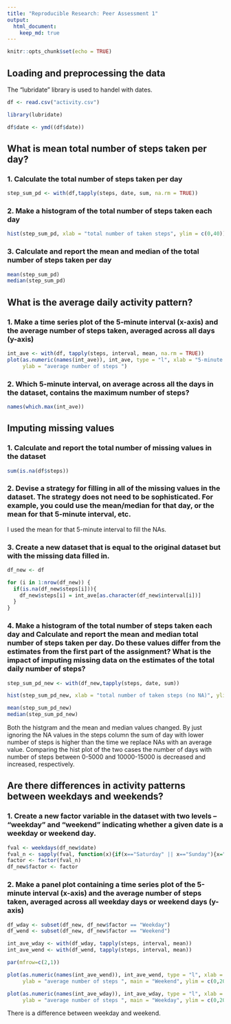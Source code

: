 ```yaml
---
title: "Reproducible Research: Peer Assessment 1"
output: 
  html_document:
    keep_md: true
---
```

```r
knitr::opts_chunk$set(echo = TRUE)
```


## Loading and preprocessing the data

The "lubridate" library is used to handel with dates. 

```r
df <- read.csv("activity.csv")

library(lubridate)

df$date <- ymd((df$date))
```

## What is mean total number of steps taken per day?

### 1. Calculate the total number of steps taken per day
```r
step_sum_pd <- with(df,tapply(steps, date, sum, na.rm = TRUE))
```

### 2. Make a histogram of the total number of steps taken each day
```r
hist(step_sum_pd, xlab = "total number of taken steps", ylim = c(0,40))
```

### 3. Calculate and report the mean and median of the total number of steps taken per day

```r
mean(step_sum_pd)
median(step_sum_pd)
```


## What is the average daily activity pattern?

### 1. Make a time series plot of the 5-minute interval (x-axis) and the average number of steps taken, averaged across all days (y-axis)

```r
int_ave <- with(df, tapply(steps, interval, mean, na.rm = TRUE))
plot(as.numeric(names(int_ave)), int_ave, type = "l", xlab = "5-minute interval ",
     ylab = "average number of steps ")
```

### 2. Which 5-minute interval, on average across all the days in the dataset, contains the maximum number of steps?

```r
names(which.max(int_ave))
```

## Imputing missing values

### 1. Calculate and report the total number of missing values in the dataset
```r
sum(is.na(df$steps))
```

### 2. Devise a strategy for filling in all of the missing values in the dataset. The strategy does not need to be sophisticated. For example, you could use the mean/median for that day, or the mean for that 5-minute interval, etc.
I used the mean for that 5-minute interval to fill the NAs. 

### 3. Create a new dataset that is equal to the original dataset but with the missing data filled in.
```r
df_new <- df

for (i in 1:nrow(df_new)) {
  if(is.na(df_new$steps[i])){
    df_new$steps[i] = int_ave[as.character(df_new$interval[i])]
  }
}

```

### 4. Make a histogram of the total number of steps taken each day and Calculate and report the mean and median total number of steps taken per day. Do these values differ from the estimates from the first part of the assignment? What is the impact of imputing missing data on the estimates of the total daily number of steps?
```r
step_sum_pd_new <- with(df_new,tapply(steps, date, sum))

hist(step_sum_pd_new, xlab = "total number of taken steps (no NA)", ylim = c(0,40))

mean(step_sum_pd_new)
median(step_sum_pd_new)
```
Both the histgram and the mean and median values changed. By just ignoring the NA values in 
the steps column the sum of day with lower number of steps is higher than the time we replace NAs with an average value. Comparing the hist plot of the two cases the number of days with number of steps between 0-5000 and 10000-15000 is decreased and increased, respectively.


## Are there differences in activity patterns between weekdays and weekends?

### 1. Create a new factor variable in the dataset with two levels – “weekday” and “weekend” indicating whether a given date is a weekday or weekend day.
```r
fval <- weekdays(df_new$date)
fval_n <- sapply(fval, function(x){if(x=="Saturday" || x=="Sunday"){x="Weekend"}else{x="Weekday"}})
factor <- factor(fval_n)
df_new$factor <- factor
```

### 2. Make a panel plot containing a time series plot  of the 5-minute interval (x-axis) and the average number of steps taken, averaged across all weekday days or weekend days (y-axis)
```r
df_wday <- subset(df_new, df_new$factor == "Weekday")
df_wend <- subset(df_new, df_new$factor == "Weekend")

int_ave_wday <- with(df_wday, tapply(steps, interval, mean))
int_ave_wend <- with(df_wend, tapply(steps, interval, mean))

par(mfrow=c(2,1))

plot(as.numeric(names(int_ave_wend)), int_ave_wend, type = "l", xlab = "5-minute interval ",
     ylab = "average number of steps ", main = "Weekend", ylim = c(0,200))

plot(as.numeric(names(int_ave_wday)), int_ave_wday, type = "l", xlab = "5-minute interval ",
     ylab = "average number of steps ", main = "Weekday", ylim = c(0,200))
```

There is a difference between weekday and weekend. 